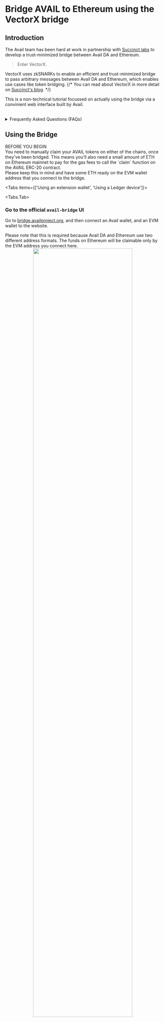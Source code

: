 

# Bridge AVAIL to Ethereum using the VectorX bridge

## Introduction

The Avail team has been hard at work in partnership with [Succinct labs](https://succinct.xyz/)
to develop a trust-minimized bridge between Avail DA and Ethereum.

> Enter VectorX.

VectorX uses zkSNARKs to enable an efficient and trust-minimized bridge to pass arbitrary messages
between Avail DA and Ethereum, which enables use cases like token bridging.
{/* You can read about VectorX in more detail on [Succinct's blog](https://blog.succinct.xyz/vector-x/). */}

This is a non-technical tutorial focussed on actually using the bridge via a convinient web interface built by Avail.

<br/>
<details className="border p-3 rounded-md bg-[#EFF6FF] border-[#">
<summary>Frequently Asked Questions (FAQs)</summary>

1. Will my bridged tokens automatically appear in my wallet on the other side?
        - No.<br/>
        Your funds will take a couple of hours to bridge, following which you need to go to the bridge UI once again and manually
        claim your AVAIL tokens on the other side.

2. Which chain should I claim from?
        - The Avail bridge UI currently only supports bridging AVAIL tokens between Avail DA and Ethereum.
        If you initiate the bridging process from Avail DA and want to claim your AVAIL tokens on Ethereum, you need to go to `Transactions` tab and claim AVAIL by
        making sure your EVM wallet is connected to **Ethereum mainnet**, and clicking the `Claim Ready` button.
        Conversely, if you initiate the bridging process from Ethereum and want to claim your AVAIL tokens on Avail DA, 
        make sure your Avail wallet is connected to **Avail DA mainnet**, and click the `Claim Ready` button.

3. I am not able to claim tokens even though a lot of time has passed?
        - Please note that while users may be facing some bugs in the bridge UI, user funds are 100% safe will
        be claimable soon. We are working on brushing up the UI and will fix all the bugs soon.

4. Will I need funds on the chain where I am claiming my tokens?
        - Yes, since you're effectively executing a transaction on the chain where you're claiming your tokens.
        This means if you're bridging from Avail DA to Ethereum, you will need some ETH on Ethereum mainnet.
        On the other hand, if you're bridging from Ethereum to Avail DA, you will need some AVAIL on Avail DA mainnet.

5. What if I have submitted a `claim` transaction on the wrong network?
        - We have received some reports of an edge-case where it is possible for users to sign the claim transaction
        on an EVM network like `Avalanche` through our UI. Please note that this is a bug, and users should
        only sign transactions on Avail DA or Ethereum mainnet.
        If you have signed a transaction on the wrong network, you might need to clear the bridge UI's cache data
        in your browser.
        You can find instructions on how to clear cache for a particular website [in this blog](https://support.breezechms.com/hc/en-us/articles/4402756658839-Google-Chrome-Clearing-Cache-and-Cookies-for-Specific-Sites).

</details>

## Using the Bridge

<Callout type="warning">
BEFORE YOU BEGIN<br/>
You need to manually claim your AVAIL tokens on either of the chains, once they've been bridged.
This means you'll also need a small amount of ETH on Ethereum mainnet to pay for the gas fees to call the `claim`
function on the AVAIL ERC-20 contract.<br/>
Please keep this in mind and have some ETH ready on the EVM wallet address that you connect to the bridge.
</Callout>

<Tabs items={['Using an extension wallet', 'Using a Ledger device']}>

<Tabs.Tab>
<Steps>

### Go to the official `avail-bridge` UI

Go to [bridge.availproject.org](https://bridge.availproject.org/), and then connect an Avail wallet,
and an EVM wallet to the website.

<Callout type="info">
Please note that this is required because Avail DA and Ethereum use two different address formats.
The funds on Ethereum will be claimable only by the EVM address you connect here.
</Callout>
<br/>
<div align="center">
    <img src="/img/bridge-ui/ui.png" width="80%" height="80%"/>
</div>

### Initiate the bridging, and wait!

Bridging AVAIL from Avail DA to Ethereum typically takes 1-2 hours.
You can check the `Transactions` tab in the UI to see the status of your transaction.
Wait for the transaction status to change to `Claim Ready`.
<br/>
<div align="center">
        <img src="/img/bridge-ui/claim-ready.png" width="80%" height="80%"/>
</div>

### Claim your funds

You will need to manually claim `AVAIL` on Ethereum with the same EVM address you connected earlier. used in `step 1`.
Click on `Claim Ready` and approve the transaction in your wallet.
Your AVAIL tokens on Ethereum mainnet will then be transferred to your account.

<Callout type="info">
Please note that you are executing a transaction on Ethereum in this step, so you will need to have some ETH in your wallet to pay for the gas fees.
</Callout>

<br/>
<div align="center">
        <img src="/img/bridge-ui/previous-history.png" width="80%" height="80%"/>
</div>

</Steps>

<Callout type="info">
This exact process can be reversed to bridge AVAIL from Ethereum to Avail DA.
</Callout>

</Tabs.Tab>

<Tabs.Tab>

<Steps>

### Make sure you have a Ledger device ready

If you need instructions on how to get started with a ledger device, please refer to our docs.

1. [Set up a new ledger device](/user-guides/ledger-avail#set-up-your-ledger-from-scratch)
2. [Connect a ledger account to your Subwallet/Talisman extension wallet](/user-guides/ledger-avail#add-your-ledger-account-to-an-extension-wallet)

### Click on the `Connect` button in the Bridge ui & select your preferred wallet

<br/>
<div align="center">
<img src="/img/ledger-bridge/ledger-bridge-1.png" align="center" width="60%" /> 
</div>

### Select your ledger account from within your wallet

<Callout type="info">
1. Please note that you need to have the `Avail` app installed on your ledger device.
2. Your ledger device needs to be unlocked during the entire process.
</Callout>

<br/>
<div align="center">
<img src="/img/ledger-bridge/ledger-bridge-2.png" align="center" width="60%" /> 
</div>

### Connect the selected ledger account to the bridge UI

<br/>
<div align="center">
<img src="/img/ledger-bridge/ledger-bridge-3.png" align="center" width="60%" /> 
</div>

### Fill out the rest of the details and click on `Approve`

1. Specify the amount of AVAIL you want to bridge.
2. Specify the destination address on the other chain, or simply connect an EVM wallet to the bridge UI.
3. Initiate the bridging process.
4. Click on `Approve` in the pop-up window. This will send the transaction to your ledger device.
<br/>
<div align="center">
<img src="/img/ledger-bridge/ledger-bridge-4.png" align="center" width="60%" /> 
</div>

### Approve the bridging transaction on your ledger device

1. Unlock your ledger device.
2. Approve the bridging transaction on your ledger device.
3. Wait for a while, and you should see a transaction confirmation message in the bridge UI.

<br/>
<div align="center">
<img src="/img/ledger-bridge/ledger-bridge-5.png" align="center" width="60%" /> 
</div>

</Steps>

</Tabs.Tab>


</Tabs>